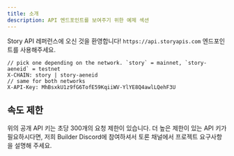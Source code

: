 ```yaml
---
title: 소개
description: API 엔드포인트를 보여주기 위한 예제 섹션
---
```


Story API 레퍼런스에 오신 것을 환영합니다! `https://api.storyapis.com` 엔드포인트를 사용해주세요.

```http Headers
// pick one depending on the network. `story` = mainnet, `story-aeneid` = testnet
X-CHAIN: story | story-aeneid
// same for both networks
X-API-Key: MhBsxkU1z9fG6TofE59KqiiWV-YlYE8Q4awlLQehF3U
```

## 속도 제한

위의 공개 API 키는 초당 300개의 요청 제한이 있습니다. 더 높은 제한이 있는 API 키가 필요하시다면, 저희 Builder Discord에 참여하셔서 토론 채널에서 프로젝트 요구사항을 설명해 주세요.
